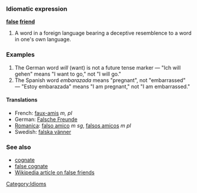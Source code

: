 ===Idiomatic expression===
'''[[false]] [[friend]]'''

# A word in a foreign language bearing a deceptive resemblence to a word in one's own language.

===Examples===
#The German word ''will'' (want) is not a future tense marker &mdash; "Ich will gehen" means "I want to go," not "I will go."
#The Spanish word ''embarazada'' means "pregnant", not "embarrassed" &mdash; "Estoy embarazada" means "I am pregnant," not "I am embarrassed."

====Translations====
*French: [[faux-amis]] ''m, pl''
*German: [[Falsche Freunde]]
*[[Romanica]]: [[falso amico]] ''m'' ''sg'', [[falsos amicos]] ''m'' ''pl''
*Swedish: [[falska vänner]]

===See also===
*[[cognate]]
*[[false cognate]]
*[[w:en:false friend|Wikipedia article on false friends]]

[[Category:Idioms]]